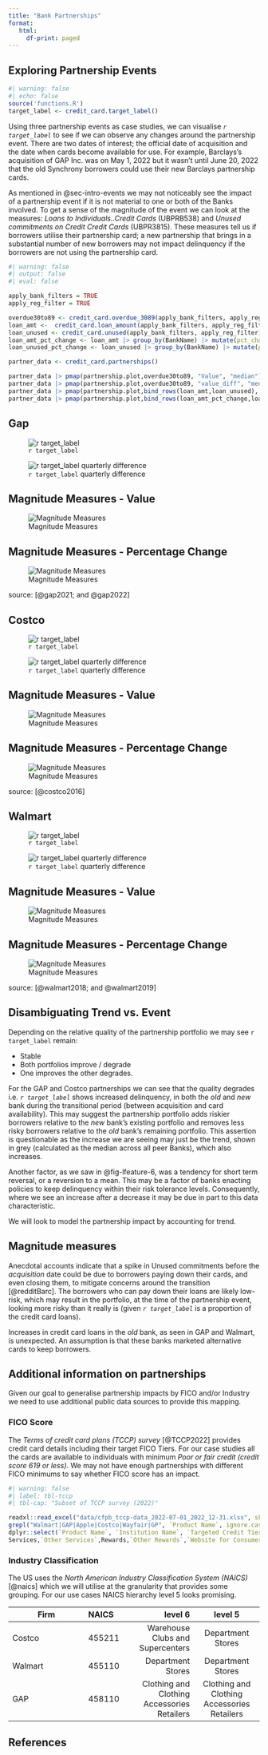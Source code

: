 ---
title: "Bank Partnerships"
format: 
   html:
     df-print: paged
---

## Exploring Partnership Events {#sec-partners}

```{r}
#| warning: false
#| echo: false
source('functions.R')
target_label <- credit_card.target_label()
``` 

Using three partnership events as case studies, we can visualise *`r target_label`* to see if we can observe any changes around the partnership event. There are two dates of interest; the official date of acquisition and the date when cards become available for use. For example, Barclays's acquisition of GAP Inc. was on May 1, 2022 but it wasn't until June 20, 2022 that the old Synchrony borrowers could use their new Barclays partnership cards.

As mentioned in @sec-intro-events we may not noticeably see the impact of a partnership event if it is not material to one or both of the Banks involved. To get a sense of the magnitude of the event we can look at the measures: *Loans to Individuals..Credit Cards* (UBPRB538) and *Unused commitments on Credit Credit Cards* (UBPR3815). These measures tell us if borrowers utilise their partnership card; a new partnership that brings in a substantial number of new borrowers may not impact delinquency if the borrowers are not using the partnership card. 

```{r}
#| warning: false
#| output: false
#| eval: false

apply_bank_filters = TRUE
apply_reg_filter = TRUE

overdue30to89 <- credit_card.overdue_3089(apply_bank_filters, apply_reg_filter)
loan_amt <-  credit_card.loan_amount(apply_bank_filters, apply_reg_filter)
loan_unused <- credit_card.unused(apply_bank_filters, apply_reg_filter)
loan_amt_pct_change <- loan_amt |> group_by(BankName) |> mutate(pct_change = value_diff/lag(Value) *100) 
loan_unused_pct_change <- loan_unused |> group_by(BankName) |> mutate(pct_change = value_diff/lag(Value) *100) 

partner_data <- credit_card.partnerships() 

partner_data |> pmap(partnership.plot,overdue30to89, "Value", "median")
partner_data |> pmap(partnership.plot,overdue30to89, "value_diff", "median")
partner_data |> pmap(partnership.plot,bind_rows(loan_amt,loan_unused), "Value", "median")
partner_data |> pmap(partnership.plot,bind_rows(loan_amt_pct_change,loan_unused_pct_change), "pct_change", "median")

```


::: {#fig-3089days .panel-tabset}

## Gap

![`r target_label`](images/GAP_UBPRE524_Value_median_partnership.png){#fig-gap-val}

![`r target_label` quarterly difference](images/GAP_UBPRE524_value_diff_median_partnership.png){#fig-gap-diff}

::: {#fig-magitude-gap .panel-tabset}

## Magnitude Measures - Value

![Magnitude Measures](images/GAP_UBPR3815_UBPRB538_Value_median_partnership.png){#fig-gap-val-mag}

## Magnitude Measures - Percentage Change
![Magnitude Measures](images/GAP_UBPR3815_UBPRB538_pct_change_median_partnership.png){#fig-gap-pct-mag}

:::

source: [@gap2021; and @gap2022]

## Costco

![`r target_label`](images/Costco_UBPRE524_Value_median_partnership.png){#fig-Costco-val}

![`r target_label` quarterly difference](images/Costco_UBPRE524_value_diff_median_partnership.png){#fig-Costco-diff}

::: {#fig-magitude-Costco .panel-tabset}

## Magnitude Measures - Value

![Magnitude Measures](images/Costco_UBPR3815_UBPRB538_Value_median_partnership.png){#fig-Costco-val-mag}

## Magnitude Measures - Percentage Change

![Magnitude Measures](images/Costco_UBPR3815_UBPRB538_pct_change_median_partnership.png){#fig-Costco-pct-mag}

:::

source: [@costco2016]

## Walmart
![`r target_label`](images/Walmart_UBPRE524_Value_median_partnership.png){#fig-walmart-val}

![`r target_label` quarterly difference](images/Walmart_UBPRE524_value_diff_median_partnership.png){#fig-Costco-diff}

::: {#fig-magitude-walmart .panel-tabset}

## Magnitude Measures - Value

![Magnitude Measures](images/Walmart_UBPR3815_UBPRB538_Value_median_partnership.png){#fig-walmart-val-mag}

## Magnitude Measures - Percentage Change

![Magnitude Measures](images/Walmart_UBPR3815_UBPRB538_pct_change_median_partnership.png){#fig-walmart-pct-mag}

:::
source: [@walmart2018; and @walmart2019]
:::

## Disambiguating Trend vs. Event  {#sec-trend-event}

Depending on the relative quality of the partnership portfolio we may see `r target_label` remain: 

* Stable
* Both portfolios improve / degrade
* One improves the other degrades.

For the GAP and Costco partnerships we can see that the quality degrades i.e. *`r target_label`* shows increased delinquency, in both the *old* and *new* bank during the transitional period (between acquisition and card availability). This may suggest the partnership portfolio adds riskier borrowers relative to the *new* bank's existing portfolio and removes less risky borrowers relative to the *old* bank's remaining portfolio. This assertion is questionable as the increase we are seeing may just be the trend, shown in grey (calculated as the median across all peer Banks), which also increases. 

Another factor, as we saw in @fig-lfeature-6, was a tendency for short term reversal, or a reversion to a mean. This may be a factor of banks enacting policies to keep delinquency within their risk tolerance levels. Consequently, where we see an increase after a decrease it may be due in part to this data characteristic.

We will look to model the partnership impact by accounting for trend.

## Magnitude measures

Anecdotal accounts indicate that a spike in Unused commitments before the *acquisition* date could be due to borrowers paying down their cards, and even closing them, to mitigate concerns around the transition [@redditBarc]. The borrowers who can pay down their loans are likely low-risk, which may result in the portfolio, at the time of the partnership event, looking more risky than it really is (given *`r target_label`* is a proportion of the credit card loans). 

Increases in credit card loans in the *old* bank, as seen in GAP and Walmart, is unexpected. An assumption is that these banks marketed alternative cards to keep borrowers.   

## Additional information on partnerships

Given our goal to generalise partnership impacts by FICO and/or Industry we need to use additional public data sources to provide this mapping. 

### FICO Score
The *Terms of credit card plans (TCCP) survey* [@TCCP2022] provides credit card details including their target FICO Tiers. For our case studies all the cards are available to individuals with minimum *Poor or fair credit (credit score 619 or less)*. We may not have enough partnerships with different FICO minimums to say whether FICO score has an impact. 

```{r}
#| warning: false
#| label: tbl-tccp
#| tbl-cap: "Subset of TCCP survey (2022)"

readxl::read_excel("data/cfpb_tccp-data_2022-07-01_2022_12-31.xlsx", skip=9) |> filter(`Availability of Credit Card Plan` == "National",
grepl("Walmart|GAP|Apple|Costco|Wayfair|GP", `Product Name`, ignore.case = TRUE)) |>
dplyr::select(`Product Name`, `Institution Name`, `Targeted Credit Tiers`,
Services,`Other Services`,Rewards,`Other Rewards`,`Website for Consumer`) 

```

### Industry Classification

The US uses the *North American Industry Classification System (NAICS)* [@naics] which we will utilise at the granularity that provides some grouping. For our use cases NAICS hierarchy level 5 looks promising.

| Firm | NAICS | level 6 | level 5 | 
|---------|:-----|------:|:------:|
|Costco|455211|Warehouse Clubs and Supercenters|Department Stores
|Walmart|455110|Department Stores|Department Stores
|GAP|458110|Clothing and Clothing Accessories Retailers|Clothing and Clothing Accessories Retailers


## References